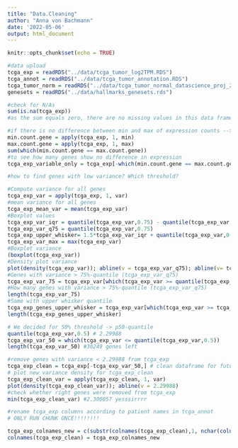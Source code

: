 ```yaml
---
title: "Data.Cleaning"
author: "Anna von Bachmann"
date: '2022-05-06'
output: html_document
---
```

```r
knitr::opts_chunk$set(echo = TRUE)
```

```r
#data upload
tcga_exp = readRDS("../data/tcga_tumor_log2TPM.RDS")
tcga_annot = readRDS("../data/tcga_tumor_annotation.RDS")
tcga_tumor_norm = readRDS("../data/tcga_tumor_normal_datascience_proj_2022.RDS")
genesets = readRDS("../data/hallmarks_genesets.rds")
```

```r
#check for N/As
sum(is.na(tcga_exp))
#as the sum equals zero, there are no missing values in this data frame 
```

```r
#if there is no difference between min and max of expression counts --> genes will be removed
min.count.gene = apply(tcga_exp, 1, min)
max.count.gene = apply(tcga_exp, 1, max)
sum(which(min.count.gene == max.count.gene)) 
#to see how many genes show no difference in expression
tcga_exp_variable_only = tcga_exp[-which(min.count.gene == max.count.gene)]#to remove the genes from these genes from the data set

#how to find genes with low variance? Which threshold?
```

```r
#Compute variance for all genes
tcga_exp_var = apply(tcga_exp, 1, var)
#mean variance for all genes
tcga_exp_mean_var = mean(tcga_exp_var)
#Boxplot values
tcga_exp_var_iqr = quantile(tcga_exp_var,0.75) - quantile(tcga_exp_var,0.25)
tcga_exp_var_q75 = quantile(tcga_exp_var,0.75)
tcga_exp_upper_whisker= 1.5*tcga_exp_var_iqr + quantile(tcga_exp_var,0.75)
tcga_exp_var_max = max(tcga_exp_var)
#Boxplot variance
(boxplot(tcga_exp_var))
#Density plot variance
plot(density(tcga_exp_var)); abline(v = tcga_exp_var_q75); abline(v= tcga_exp_upper_whisker); abline(v= quantile(tcga_exp_var,0.5))
#Genes with variance > 75%-quantile (tcga_exp_var_q75)
tcga_exp_var_75 = tcga_exp_var[which(tcga_exp_var >= quantile(tcga_exp_var,0.75))]
#How many genes with variance > 75%-quantile (tcga_exp_var_q75)
length(tcga_exp_var_75)
#Same with upper whisker quantile
tcga_exp_genes_upper_whisker = tcga_exp_var[which(tcga_exp_var >= tcga_exp_upper_whisker)]
length(tcga_exp_genes_upper_whisker)

# We decided for 50% threshold -> p50-quantile
quantile(tcga_exp_var,0.5) # 2.29988
tcga_exp_var_50 = which(tcga_exp_var <= quantile(tcga_exp_var,0.5))
length(tcga_exp_var_50) #30249 genes left

#remove genes with variance < 2.29988 from tcga_exp
tcga_exp_clean = tcga_exp[-tcga_exp_var_50,] # clean dataframe for future use
# plot new variance density for tcga_exp_clean
tcga_exp_clean_var = apply(tcga_exp_clean, 1, var)
plot(density(tcga_exp_clean_var)); abline(v = 2.29988)
#check whether right genes were removed from tcga_exp
min(tcga_exp_clean_var) #2.300057 yesssirrrr
```




```r
#rename tcga_exp columns according to patient names in tcga_annot 
# ONLY RUN CHUNK ONCE!!!!!!!!

tcga_exp_colnames_new = c(substr(colnames(tcga_exp_clean),1, nchar(colnames(tcga_exp_clean))-3))
colnames(tcga_exp_clean) = tcga_exp_colnames_new

```

